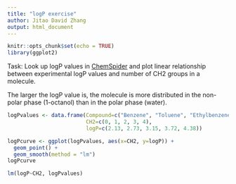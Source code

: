 ```yaml
---
title: "logP exercise"
author: Jitao David Zhang
output: html_document
---
```


```r
knitr::opts_chunk$set(echo = TRUE)
library(ggplot2)
```

Task: Look up logP values in [ChemSpider](https://www.chemspider.com/) and plot linear relationship between experimental logP values and number of CH2 groups in a molecule.

The larger the logP value is, the molecule is more distributed in the non-polar phase (1-octanol) than in the polar phase (water).

```r
logPvalues <- data.frame(Compound=c("Benzene", "Toluene", "Ethylbenzene", "Propylbenzene", "Butylbenzene"),
                         CH2=c(0, 1, 2, 3, 4),
                         logP=c(2.13, 2.73, 3.15, 3.72, 4.38))
```

```r
logPcurve <- ggplot(logPvalues, aes(x=CH2, y=logP)) +
  geom_point() + 
  geom_smooth(method = "lm")
logPcurve
```

```r
lm(logP~CH2, logPvalues)
```

